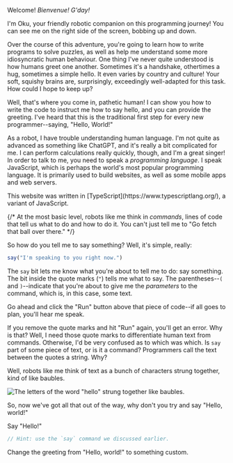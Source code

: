 
Welcome! _Bienvenue!_ _G'day!_

I'm Oku, your friendly robotic companion on this programming journey! You can
see me on the right side of the screen, bobbing up and down.

Over the course of this adventure, you're going to learn how to write programs
to solve puzzles, as well as help me understand some more idiosyncratic human
behaviour. One thing I've never quite understood is how humans greet one
another. Sometimes it's a handshake, othertimes a hug, sometimes a simple hello.
It even varies by country and culture! Your soft, squishy brains are,
surprisingly, exceedingly well-adapted for this task. How could I hope to keep
up?

Well, that's where you come in, pathetic human! I can show you how to write the
code to instruct me how to say hello, and you can provide the greeting. I've
heard that this is the traditional first step for every new programmer--saying,
"Hello, World!"

As a robot, I have trouble understanding human language. I'm not quite as
advanced as something like ChatGPT, and it's really a bit complicated for me. I
can perform calculations really quickly, though, and I'm a great singer! In
order to talk to me, you need to speak a _programming language_. I speak
JavaScript, which is perhaps the world's most popular programming language. It
is primarily used to build websites, as well as some mobile apps and web
servers.

<FunFact>
    This website was written in [TypeScript](https://www.typescriptlang.org/), a
    variant of JavaScript.
</FunFact>

{/* At the most basic level, robots like me think in *commands*, lines of code that tell us what to do and how to do it. You can't just tell me to "Go fetch that ball over there." */}

So how do you tell me to say something? Well, it's simple, really:

```javascript
say("I'm speaking to you right now.")
```

The `say` bit lets me know what you're about to tell me to do: say something.
The bit inside the <DocLink symbol="quotes">quote marks (`"`)</DocLink> tells me
what to say. The <DocLink symbol="parantheses">parentheses</DocLink>--`(` and
`)`--indicate that you're about to give me the _parameters_ to the command,
which is, in this case, some text.

Go ahead and click the "Run" button above that piece of code--if all goes to
plan, you'll hear me speak.

If you remove the quote marks and hit "Run" again, you'll get an error. Why is
that? Well, I need those quote marks to differentiate human text from commands.
Otherwise, I'd be very confused as to which was which. Is `say` part of some
piece of text, or is it a command? Programmers call the text between the quotes
a <DocLink symbol="string">string</DocLink>. Why?

Well, robots like me think of text as a bunch of
<DocLink symbol="character">characters</DocLink> strung together, kind of like
baubles.

![The letters of the word "hello" strung together like baubles.](string.svg)

<YourTurn>
So, now we've got all that out of the way, why don't you try and say "Hello, world!"

<Goal>Say "Hello!"</Goal>

```javascript
// Hint: use the `say` command we discussed earlier.
```

<Challenge difficulty="easy">Change the greeting from "Hello, world!" to something custom.</Challenge>
</YourTurn>
